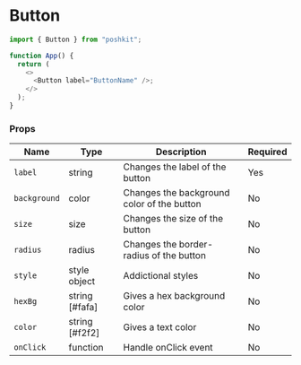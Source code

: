 <!-- Custom-MDX-Documentation.mdx -->

# Button

```js
import { Button } from "poshkit";

function App() {
  return (
    <>
      <Button label="ButtonName" />;
    </>
  );
}
```

### Props

| Name         | Type           | Description                                | Required |
| ------------ | -------------- | ------------------------------------------ | -------- |
| `label`      | string         | Changes the label of the button            | Yes      |
| `background` | color          | Changes the background color of the button | No       |
| `size`       | size           | Changes the size of the button             | No       |
| `radius`     | radius         | Changes the border-radius of the button    | No       |
| `style`      | style object   | Addictional styles                         | No       |
| `hexBg`      | string [#fafa] | Gives a hex background color               | No       |
| `color`      | string [#f2f2] | Gives a text color                         | No       |
| `onClick`    | function       | Handle onClick event                       | No       |
